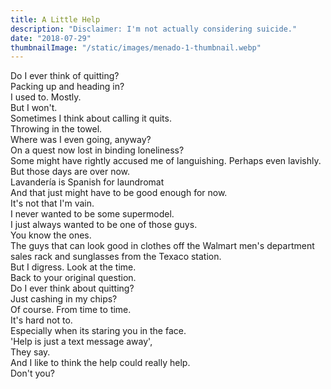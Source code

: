 ```yaml
---
title: A Little Help
description: "Disclaimer: I'm not actually considering suicide."
date: "2018-07-29"
thumbnailImage: "/static/images/menado-1-thumbnail.webp"
---
```


Do I ever think of quitting?   
Packing up and heading in?  
I used to.  Mostly.  
But I won't.  
Sometimes I think about calling it quits.  
Throwing in the towel.  
Where was I even going, anyway?  
On a quest now lost in binding loneliness?  
Some might have rightly accused me of languishing. Perhaps even lavishly.  
But those days are over now.  
Lavandería is Spanish for laundromat  
And that just might have to be good enough for now.  
It's not that I'm vain.  
I never wanted to be some supermodel.  
I just always wanted to be one of those guys.  
You know the ones.  
The guys that can look good in clothes off the Walmart men's department sales rack and sunglasses from the Texaco station.  
But I digress. Look at the time.  
Back to your original question.  
Do I ever think about quitting?  
Just cashing in my chips?  
Of course. From time to time.   
It's hard not to.   
Especially when its staring you in the face.   
'Help is just a text message away',  
They say.   
And I like to think the help could really help.   
Don't you?  
